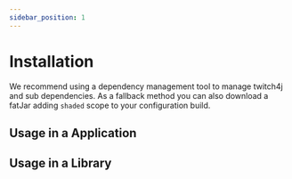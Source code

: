 ```yaml
---
sidebar_position: 1
---
```



# Installation

We recommend using a dependency management tool to manage twitch4j and sub dependencies. As a fallback method you can also download a fatJar adding `shaded` scope to your configuration build.

## Usage in a Application

<JavaDependency group="com.github.twitch4j" name="twitch4j" version="1.22.0" scope="implementation" />

## Usage in a Library

<JavaDependency group="com.github.twitch4j" name="twitch4j" version="1.22.0" scope="api" />

